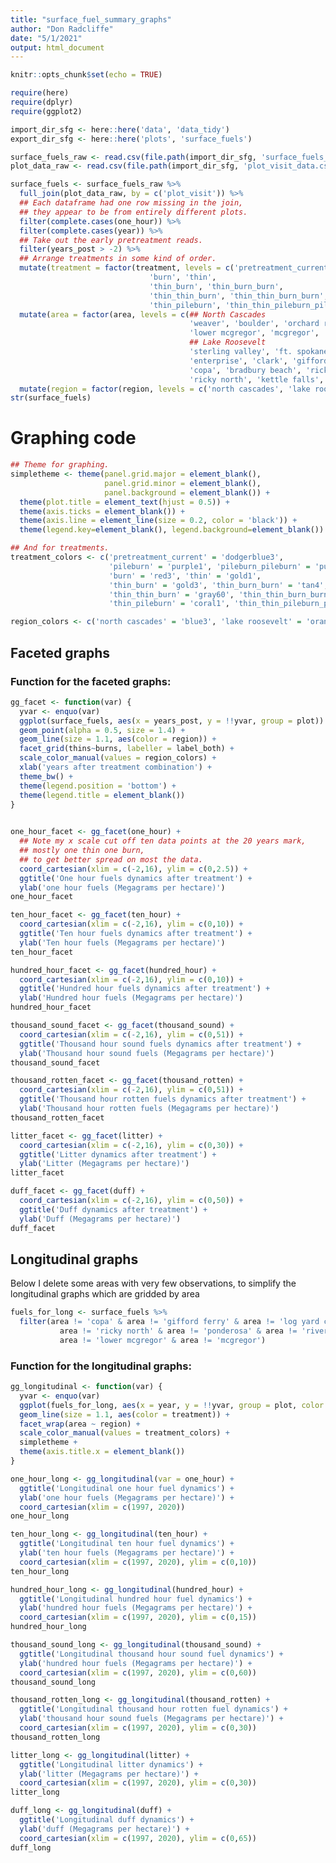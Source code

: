 ```yaml
---
title: "surface_fuel_summary_graphs"
author: "Don Radcliffe"
date: "5/1/2021"
output: html_document
---
```


```r
knitr::opts_chunk$set(echo = TRUE)
```

```r
require(here)
require(dplyr)
require(ggplot2)

import_dir_sfg <- here::here('data', 'data_tidy')
export_dir_sfg <- here::here('plots', 'surface_fuels')

surface_fuels_raw <- read.csv(file.path(import_dir_sfg, 'surface_fuels_report_tidy.csv'), stringsAsFactors = TRUE)
plot_data_raw <- read.csv(file.path(import_dir_sfg, 'plot_visit_data.csv'), stringsAsFactors = TRUE)
```

```r
surface_fuels <- surface_fuels_raw %>%
  full_join(plot_data_raw, by = c('plot_visit')) %>%
  ## Each dataframe had one row missing in the join, 
  ## they appear to be from entirely different plots.
  filter(complete.cases(one_hour)) %>%
  filter(complete.cases(year)) %>%
  ## Take out the early pretreatment reads.
  filter(years_post > -2) %>%
  ## Arrange treatments in some kind of order.
  mutate(treatment = factor(treatment, levels = c('pretreatment_current', 'pileburn', 'pileburn_pileburn',
                               'burn', 'thin',
                               'thin_burn', 'thin_burn_burn', 
                               'thin_thin_burn', 'thin_thin_burn_burn','thin_thin_burn_burn_burn',
                               'thin_pileburn', 'thin_thin_pileburn_pileburn'))) %>%
  mutate(area = factor(area, levels = c(## North Cascades
                                        'weaver', 'boulder', 'orchard rainbow', 'company creek',
                                        'lower mcgregor', 'mcgregor', 'upper mcgregor', 'bullion',
                                        ## Lake Roosevelt
                                        'sterling valley', 'ft. spokane', 'ponderosa', 'riverway b',
                                        'enterprise', 'clark', 'gifford ferry', 'gifford clover', 
                                        'copa', 'bradbury beach', 'ricky point',
                                        'ricky north', 'kettle falls', 'log yard c', 'evans', 'north gorge'))) %>%
  mutate(region = factor(region, levels = c('north cascades', 'lake roosevelt')))
str(surface_fuels)
```

# Graphing code
```r
## Theme for graphing.
simpletheme <- theme(panel.grid.major = element_blank(), 
                     panel.grid.minor = element_blank(),
                     panel.background = element_blank()) +
  theme(plot.title = element_text(hjust = 0.5)) +
  theme(axis.ticks = element_blank()) +
  theme(axis.line = element_line(size = 0.2, color = 'black')) +
  theme(legend.key=element_blank(), legend.background=element_blank())

## And for treatments.
treatment_colors <- c('pretreatment_current' = 'dodgerblue3', 
                      'pileburn' = 'purple1', 'pileburn_pileburn' = 'purple3', 
                      'burn' = 'red3', 'thin' = 'gold1',
                      'thin_burn' = 'gold3', 'thin_burn_burn' = 'tan4',
                      'thin_thin_burn' = 'gray60', 'thin_thin_burn_burn' = 'gray30', 'thin_thin_burn_burn_burn' = 'gray0',
                      'thin_pileburn' = 'coral1', 'thin_thin_pileburn_pileburn' = 'coral3')

region_colors <- c('north cascades' = 'blue3', 'lake roosevelt' = 'orangered')
```

## Faceted graphs 

### Function for the faceted graphs:
```r
gg_facet <- function(var) {
  yvar <- enquo(var)
  ggplot(surface_fuels, aes(x = years_post, y = !!yvar, group = plot)) +
  geom_point(alpha = 0.5, size = 1.4) +
  geom_line(size = 1.1, aes(color = region)) +
  facet_grid(thins~burns, labeller = label_both) +
  scale_color_manual(values = region_colors) +
  xlab('years after treatment combination') +
  theme_bw() +
  theme(legend.position = 'bottom') +
  theme(legend.title = element_blank())
}
  
```

```r
one_hour_facet <- gg_facet(one_hour) +
  ## Note my x scale cut off ten data points at the 20 years mark,
  ## mostly one thin one burn,
  ## to get better spread on most the data.
  coord_cartesian(xlim = c(-2,16), ylim = c(0,2.5)) +
  ggtitle('One hour fuels dynamics after treatment') +
  ylab('one hour fuels (Megagrams per hectare)')
one_hour_facet
```

```r
ten_hour_facet <- gg_facet(ten_hour) +
  coord_cartesian(xlim = c(-2,16), ylim = c(0,10)) +
  ggtitle('Ten hour fuels dynamics after treatment') +
  ylab('Ten hour fuels (Megagrams per hectare)')
ten_hour_facet
```

```r
hundred_hour_facet <- gg_facet(hundred_hour) +
  coord_cartesian(xlim = c(-2,16), ylim = c(0,10)) +
  ggtitle('Hundred hour fuels dynamics after treatment') +
  ylab('Hundred hour fuels (Megagrams per hectare)')
hundred_hour_facet
```

```r
thousand_sound_facet <- gg_facet(thousand_sound) +
  coord_cartesian(xlim = c(-2,16), ylim = c(0,51)) +
  ggtitle('Thousand hour sound fuels dynamics after treatment') +
  ylab('Thousand hour sound fuels (Megagrams per hectare)')
thousand_sound_facet
```

```r
thousand_rotten_facet <- gg_facet(thousand_rotten) +
  coord_cartesian(xlim = c(-2,16), ylim = c(0,51)) +
  ggtitle('Thousand hour rotten fuels dynamics after treatment') +
  ylab('Thousand hour rotten fuels (Megagrams per hectare)')
thousand_rotten_facet
```

```r
litter_facet <- gg_facet(litter) +
  coord_cartesian(xlim = c(-2,16), ylim = c(0,30)) +
  ggtitle('Litter dynamics after treatment') +
  ylab('Litter (Megagrams per hectare)')
litter_facet
```

```r
duff_facet <- gg_facet(duff) +
  coord_cartesian(xlim = c(-2,16), ylim = c(0,50)) +
  ggtitle('Duff dynamics after treatment') +
  ylab('Duff (Megagrams per hectare)')
duff_facet
```

## Longitudinal graphs

Below I delete some areas with very few observations, to simplify the longitudinal graphs which are gridded by area
```r
fuels_for_long <- surface_fuels %>%
  filter(area != 'copa' & area != 'gifford ferry' & area != 'log yard c' & 
           area != 'ricky north' & area != 'ponderosa' & area != 'riverway b' &
           area != 'lower mcgregor' & area != 'mcgregor')
```

### Function for the longitudinal graphs:
```r
gg_longitudinal <- function(var) {
  yvar <- enquo(var)
  ggplot(fuels_for_long, aes(x = year, y = !!yvar, group = plot, color = treatment)) +
  geom_line(size = 1.1, aes(color = treatment)) + 
  facet_wrap(area ~ region) +
  scale_color_manual(values = treatment_colors) +
  simpletheme +
  theme(axis.title.x = element_blank())
} 
```

```r
one_hour_long <- gg_longitudinal(var = one_hour) +
  ggtitle('Longitudinal one hour fuel dynamics') +
  ylab('one hour fuels (Megagrams per hectare)') +
  coord_cartesian(xlim = c(1997, 2020))
one_hour_long 

```

```r
ten_hour_long <- gg_longitudinal(ten_hour) +
  ggtitle('Longitudinal ten hour fuel dynamics') +
  ylab('ten hour fuels (Megagrams per hectare)') +
  coord_cartesian(xlim = c(1997, 2020), ylim = c(0,10))
ten_hour_long  
```

```r
hundred_hour_long <- gg_longitudinal(hundred_hour) +
  ggtitle('Longitudinal hundred hour fuel dynamics') +
  ylab('hundred hour fuels (Megagrams per hectare)') +
  coord_cartesian(xlim = c(1997, 2020), ylim = c(0,15))
hundred_hour_long  
```

```r
thousand_sound_long <- gg_longitudinal(thousand_sound) +
  ggtitle('Longitudinal thousand hour sound fuel dynamics') +
  ylab('hundred hour fuels (Megagrams per hectare)') +
  coord_cartesian(xlim = c(1997, 2020), ylim = c(0,60))
thousand_sound_long  
```

```r
thousand_rotten_long <- gg_longitudinal(thousand_rotten) +
  ggtitle('Longitudinal thousand hour rotten fuel dynamics') +
  ylab('thousand hour sound fuels (Megagrams per hectare)') +
  coord_cartesian(xlim = c(1997, 2020), ylim = c(0,30))
thousand_rotten_long  
```

```r
litter_long <- gg_longitudinal(litter) +
  ggtitle('Longitudinal litter dynamics') +
  ylab('litter (Megagrams per hectare)') +
  coord_cartesian(xlim = c(1997, 2020), ylim = c(0,30))
litter_long  
```


```r
duff_long <- gg_longitudinal(duff) +
  ggtitle('Longitudinal duff dynamics') +
  ylab('duff (Megagrams per hectare)') +
  coord_cartesian(xlim = c(1997, 2020), ylim = c(0,65))
duff_long  
```